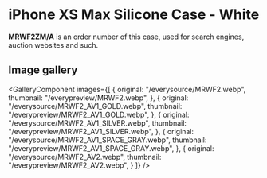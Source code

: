 
# iPhone XS Max Silicone Case - White

<Callout type='info' emoji='👉🏻'>**MRWF2ZM/A** is an order number of this case, used for search engines, auction websites and such.</Callout>

## Image gallery

<GalleryComponent
    images={[
      {
        original: "/everysource/MRWF2.webp",
        thumbnail: "/everypreview/MRWF2.webp",
      },
      {
        original: "/everysource/MRWF2_AV1_GOLD.webp",
        thumbnail: "/everypreview/MRWF2_AV1_GOLD.webp",
      },
      {
        original: "/everysource/MRWF2_AV1_SILVER.webp",
        thumbnail: "/everypreview/MRWF2_AV1_SILVER.webp",
      },
      {
        original: "/everysource/MRWF2_AV1_SPACE_GRAY.webp",
        thumbnail: "/everypreview/MRWF2_AV1_SPACE_GRAY.webp",
      },
      {
        original: "/everysource/MRWF2_AV2.webp",
        thumbnail: "/everypreview/MRWF2_AV2.webp",
      }
    ]}
  />
